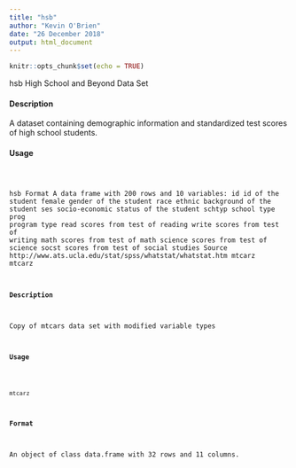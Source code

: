 ```yaml
---
title: "hsb"
author: "Kevin O'Brien"
date: "26 December 2018"
output: html_document
---
```


```r
knitr::opts_chunk$set(echo = TRUE)
```


hsb High School and Beyond Data Set

#### Description 
 
A dataset containing demographic information and standardized test scores of high school students.

#### Usage 
<pre><code>

hsb
Format
A data frame with 200 rows and 10 variables:
id id of the student
female gender of the student
race ethnic background of the student
ses socio-economic status of the student
schtyp school type
prog program type
read scores from test of reading
write scores from test of writing
math scores from test of math
science scores from test of science
socst scores from test of social studies
Source
http://www.ats.ucla.edu/stat/spss/whatstat/whatstat.htm
mtcarz mtcarz

#### Description 
 
Copy of mtcars data set with modified variable types

#### Usage 
<pre><code>
mtcarz
</code></pre>

#### Format
An object of class data.frame with 32 rows and 11 columns.

